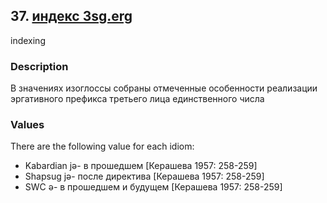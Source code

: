 ## 37. <a href =  'https://agricolamz.github.io/The_Circassian_Isoglosses_Database/37.html' target='_blank'>индекс 3sg.erg</a>
indexing

### Description

В значениях изоглоссы собраны отмеченные особенности реализации эргативного префикса третьего лица единственного числа

### Values
There are the following value for each idiom:

* Kabardian  jə- в прошедшем [Керашева 1957: 258-259] 
* Shapsug  jə- после директива [Керашева 1957: 258-259] 
* SWC  ə- в прошедшем и будущем [Керашева 1957: 258-259] 

